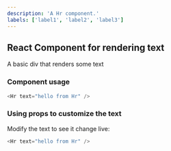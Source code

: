 ```yaml
---
description: 'A Hr component.'
labels: ['label1', 'label2', 'label3']
---
```



## React Component for rendering text

A basic div that renders some text

### Component usage
```js
<Hr text="hello from Hr" />
```

### Using props to customize the text

Modify the text to see it change live:
```js live
<Hr text="hello from Hr" />
```
